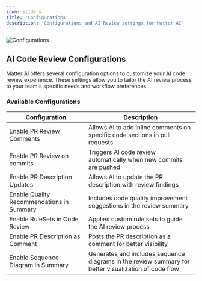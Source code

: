 ```yaml
---
icon: sliders
title: 'Configurations'
description: 'Configurations and AI Review settings for Matter AI'
---
```


<Frame>
<img src="/images/features/configurations.png" alt="Configurations" />
</Frame>

## AI Code Review Configurations

Matter AI offers several configuration options to customize your AI code review experience. These settings allow you to tailor the AI review process to your team's specific needs and workflow preferences.

### Available Configurations

| Configuration | Description |
| ------------- | ----------- |
| Enable PR Review Comments | Allows AI to add inline comments on specific code sections in pull requests |
| Enable PR Review on commits | Triggers AI code review automatically when new commits are pushed |
| Enable PR Description Updates | Allows AI to update the PR description with review findings |
| Enable Quality Recommendations in Summary | Includes code quality improvement suggestions in the review summary |
| Enable RuleSets in Code Review | Applies custom rule sets to guide the AI review process |
| Enable PR Description as Comment | Posts the PR description as a comment for better visibility |
| Enable Sequence Diagram in Summary | Generates and includes sequence diagrams in the review summary for better visualization of code flow |